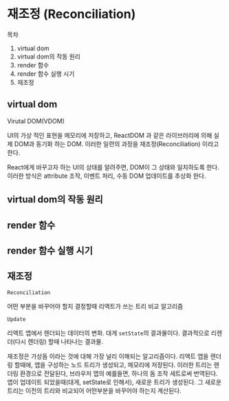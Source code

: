 
<div className={styles.ImageStyle}>

# 재조정 (Reconciliation)

목차 
1. virtual dom
2. virtual dom의 작동 원리
3. render 함수
4. render 함수 실행 시기
5. 재조정

## virtual dom

Virutal DOM(VDOM) 

UI의 가상 적인 표현을 메모리에 저장하고, ReactDOM 과 같은 라이브러리에 의해 실제 DOM과 동기화 하는 DOM.
이러한 일련의 과정을 재조정(Reconciliation) 이라고 한다.

React에게 바꾸고자 하는 UI의 상태를 알려주면, DOM이 그 상태와 일치하도록 한다.
이러한 방식은 attribute 조작, 이벤트 처리, 수동 DOM 업데이트를 추상화 한다.

## virtual dom의 작동 원리

## render 함수

## render 함수 실행 시기

## 재조정

`Reconciliation`

어떤 부분을 바꾸어야 할지 결정할때 리액트가 쓰는 트리 비교 알고리즘

`Update`

리액트 앱에서 렌더되는 데이터의 변화. 대게 `setState`의 결과물이다. 결과적으로 리렌더(다시 렌더링) 할때 나타나는 결과물.

재조정은 가상돔 이라는 것에 대해 가장 널리 이해되는 알고리즘이다.
리액트 앱을 렌더링 할때에, 앱을 구성하는 노드 트리가 생성되고, 메모리에 저장된다.
이러한 트리는 렌더링 환경으로 전달된다, 브라우저 앱의 예를들면, 하나의 돔 조작 세트로써 번역된다.
앱이 업데이트 되었을때(대게, setState로 인해서), 새로운 트리가 생성된다. 그 새로운 트리는 이전의 트리와 비교되어 어떤부분을 바꾸어야 하는지 계산된다.




</div>

